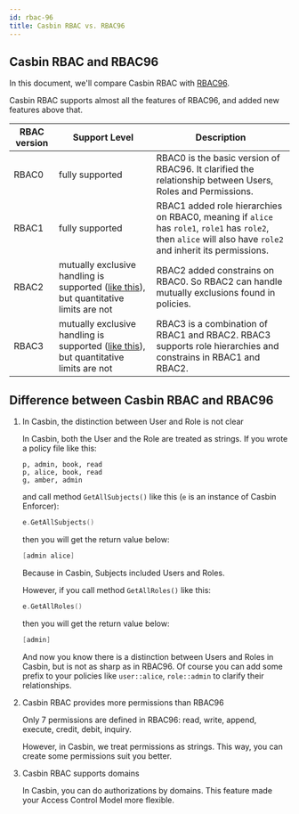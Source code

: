 ```yaml
---
id: rbac-96
title: Casbin RBAC vs. RBAC96
---
```



## Casbin RBAC and RBAC96

In this document, we'll compare Casbin RBAC with [RBAC96](https://profsandhu.com/cs6393_s12/lecture-rbac96.pdf).

Casbin RBAC supports almost all the features of RBAC96, and added new features above that.

RBAC version | Support Level | Description
--- | --- | ---
RBAC0| fully supported |RBAC0 is the basic version of RBAC96. It clarified the relationship between Users, Roles and Permissions.
RBAC1| fully supported |RBAC1 added role hierarchies on RBAC0, meaning if `alice` has `role1`, `role1` has `role2`, then `alice` will also have `role2` and inherit its permissions.
RBAC2|  mutually exclusive handling is supported ([like this](/docs/syntax-for-models#policy-effect)), but quantitative limits are not|RBAC2 added constrains on RBAC0. So RBAC2 can handle mutually exclusions found in policies.
RBAC3| mutually exclusive handling is supported ([like this](/docs/syntax-for-models#policy-effect)), but quantitative limits are not| RBAC3 is a combination of RBAC1 and RBAC2. RBAC3 supports role hierarchies and constrains in RBAC1 and RBAC2.
## Difference between Casbin RBAC and RBAC96

1. In Casbin, the distinction between User and Role is not clear

   In Casbin, both the User and the Role are treated as strings. If you wrote a policy file like this:

   ```
   p, admin, book, read
   p, alice, book, read
   g, amber, admin
   ```

   and call method `GetAllSubjects()` like this (`e` is an instance of Casbin Enforcer):

   ```go
   e.GetAllSubjects()
   ```

   then you will get the return value below:

   ``` go
   [admin alice]
   ```

   Because in Casbin, Subjects included Users and Roles.

   However, if you call method `GetAllRoles()` like this:

   ``` go
   e.GetAllRoles()
   ```

   then you will get the return value below:

   ```go
   [admin]
   ```

   And now you know there is a distinction between Users and Roles in Casbin, but is not as sharp as in RBAC96. Of course you can add some prefix to your policies like `user::alice`, `role::admin` to clarify their relationships.

2. Casbin RBAC provides more permissions than RBAC96

   Only 7 permissions are defined in RBAC96: read, write, append, execute, credit, debit, inquiry.

   However, in Casbin, we treat permissions as strings. This way, you can create some permissions suit you better.

3. Casbin RBAC supports domains

   In Casbin, you can do authorizations by domains. This feature made your Access Control Model more flexible.